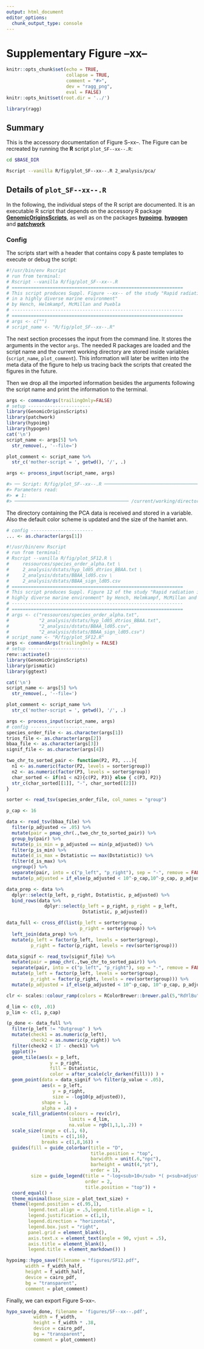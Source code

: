 ```yaml
---
output: html_document
editor_options:
  chunk_output_type: console
---
```

# Supplementary Figure --xx--

```r
knitr::opts_chunk$set(echo = TRUE,
                      collapse = TRUE,
                      comment = "#>",
                      dev = "ragg_png",
                      eval = FALSE)
knitr::opts_knit$set(root.dir = '../')

library(ragg)
```

## Summary

This is the accessory documentation of Figure S--xx--.
The Figure can be recreated by running the **R** script `plot_SF--xx--.R`:

```sh
cd $BASE_DIR

Rscript --vanilla R/fig/plot_SF--xx--.R 2_analysis/pca/

```

## Details of `plot_SF--xx--.R`

In the following, the individual steps of the R script are documented.
It is an executable R script that depends on the accessory R package [**GenomicOriginsScripts**](https://k-hench.github.io/GenomicOriginsScripts), as well as on the packages [**hypoimg**](https://k-hench.github.io/hypoimg), [**hypogen**](https://k-hench.github.io/hypogen) and [**patchwork**](https://patchwork.data-imaginist.com/)

### Config

The scripts start with a header that contains copy & paste templates to execute or debug the script:

```r
#!/usr/bin/env Rscript
# run from terminal:
# Rscript --vanilla R/fig/plot_SF--xx--.R
# ===============================================================
# This script produces Suppl. Figure --xx-- of the study "Rapid radiation
# in a highly diverse marine environment"
# by Hench, Helmkampf, McMillan and Puebla
# ---------------------------------------------------------------
# ===============================================================
# args <- c("")
# script_name <- "R/fig/plot_SF--xx--.R"
```

The next section processes the input from the command line.
It stores the arguments in the vector `args`.
The needed R packages are loaded and the script name and the current working directory are stored inside variables (`script_name`, `plot_comment`).
This information will later be written into the meta data of the figure to help us tracing back the scripts that created the figures in the future.

Then we drop all the imported information besides the arguments following the script name and print the information to the terminal.

```r
args <- commandArgs(trailingOnly=FALSE)
# setup -----------------------
library(GenomicOriginsScripts)
library(patchwork)
library(hypoimg)
library(hypogen)
cat('\n')
script_name <- args[5] %>%
  str_remove(., '--file=')

plot_comment <- script_name %>%
  str_c('mother-script = ', getwd(), '/', .)

args <- process_input(script_name, args)
```

```r
#> ── Script: R/fig/plot_SF--xx--.R ────────────────────────────────────────────
#> Parameters read:
#> ★ 1:
#> ────────────────────────────────────────── /current/working/directory ──
```

The directory containing the PCA data is received and stored in a variable.
Also the default color scheme is updated and the size of the hamlet ann.

```r
# config -----------------------
... <- as.character(args[1])
```


```r
#!/usr/bin/env Rscript
# run from terminal:
# Rscript --vanilla R/fig/plot_SF12.R \
#     ressources/species_order_alpha.txt \
#     2_analysis/dstats/hyp_ld05_dtrios_BBAA.txt \
#     2_analysis/dstats/BBAA_ld05.csv \
#     2_analysis/dstats/BBAA_sign_ld05.csv
# ===============================================================
# This script produces Suppl. Figure 12 of the study "Rapid radiation in a
# highly diverse marine environment" by Hench, Helmkampf, McMillan and Puebla
# ---------------------------------------------------------------
# ===============================================================
# args <- c("ressources/species_order_alpha.txt",
#           "2_analysis/dstats/hyp_ld05_dtrios_BBAA.txt",
#           "2_analysis/dstats/BBAA_ld05.csv",
#           "2_analysis/dstats/BBAA_sign_ld05.csv")
# script_name <- "R/fig/plot_SF12.R"
args <- commandArgs(trailingOnly = FALSE)
# setup -----------------------
renv::activate()
library(GenomicOriginsScripts)
library(prismatic)
library(ggtext)

cat('\n')
script_name <- args[5] %>%
  str_remove(., '--file=')

plot_comment <- script_name %>%
  str_c('mother-script = ', getwd(), '/', .)

args <- process_input(script_name, args)
# config -----------------------
species_order_file <- as.character(args[1])
trios_file <- as.character(args[2])
bbaa_file <- as.character(args[3])
signif_file <- as.character(args[4])

two_chr_to_sorted_pair <- function(P2, P3, ...){
  n1 <- as.numeric(factor(P2, levels = sorter$group))
  n2 <- as.numeric(factor(P3, levels = sorter$group))
  char_sorted <- if(n1 < n2){c(P2, P3)} else { c(P3, P2)}
  str_c(char_sorted[[1]], "-", char_sorted[[2]])
}

sorter <- read_tsv(species_order_file, col_names = "group")

p_cap <- 16

data <- read_tsv(bbaa_file) %>%
  filter(p_adjusted <= .05) %>%
  mutate(pair = pmap_chr(.,two_chr_to_sorted_pair)) %>%
  group_by(pair) %>%
  mutate(p_is_min = p_adjusted == min(p_adjusted)) %>%
  filter(p_is_min) %>%
  mutate(d_is_max = Dstatistic == max(Dstatistic)) %>%
  filter(d_is_max) %>%
  ungroup() %>%
  separate(pair, into = c("p_left", "p_right"), sep = "-", remove = FALSE) %>%
  mutate(p_adjusted = if_else(p_adjusted < 10^-p_cap,10^-p_cap, p_adjusted ))

data_prep <- data %>%
  dplyr::select(p_left, p_right, Dstatistic, p_adjusted) %>%
  bind_rows(data %>%
              dplyr::select(p_left = p_right, p_right = p_left,
                            Dstatistic, p_adjusted))

data_full <- cross_df(list(p_left = sorter$group ,
                           p_right = sorter$group)) %>%
  left_join(data_prep) %>%
  mutate(p_left = factor(p_left, levels = sorter$group),
         p_right = factor(p_right, levels = rev(sorter$group)))

data_signif <- read_tsv(signif_file) %>%
  mutate(pair = pmap_chr(.,two_chr_to_sorted_pair)) %>%
  separate(pair, into = c("p_left", "p_right"), sep = "-", remove = FALSE) %>%
  mutate(p_left = factor(p_left, levels = sorter$group),
         p_right = factor(p_right, levels = rev(sorter$group))) %>%
  mutate(p_adjusted = if_else(p_adjusted < 10^-p_cap, 10^-p_cap, p_adjusted) )

clr <- scales::colour_ramp(colors = RColorBrewer::brewer.pal(5,"RdYlBu")[c(1,2,4,5)])((1:7)/7) %>% clr_saturate(.1)

d_lim <- c(0, .01)
p_lim <- c(1, p_cap)

(p_done <- data_full %>%
  filter(p_left != "Outgroup" ) %>%
  mutate(check1 = as.numeric(p_left),
         check2 = as.numeric(p_right)) %>%
  filter(check2 < 17 - check1) %>%
  ggplot()+
  geom_tile(aes(x = p_left,
                y = p_right,
                fill = Dstatistic,
                color = after_scale(clr_darken(fill))) ) +
  geom_point(data = data_signif %>% filter(p_value < .05),
             aes(x = p_left,
                 y = p_right,
                 size = -log10(p_adjusted)),
             shape = 1,
             alpha = .4) +
  scale_fill_gradientn(colours = rev(clr),
                       limits = d_lim,
                       na.value = rgb(1,1,1,.2)) +
  scale_size(range = c(.1, 6),
             limits = c(1,16),
             breaks = c(1,8,16)) +
  guides(fill = guide_colorbar(title = "D",
                               title.position = "top",
                               barwidth = unit(.6,"npc"),
                               barheight = unit(4,"pt"),
                               order = 1),
         size = guide_legend(title = "-log<sub>10</sub> *( p<sub>adjusted</sub> )*",
                             order = 2,
                             title.position = "top")) +
  coord_equal() +
  theme_minimal(base_size = plot_text_size) +
  theme(legend.position = c(.95,1),
        legend.text.align = .5,legend.title.align = 1,
        legend.justification = c(1,1),
        legend.direction = "horizontal",
        legend.box.just = "right",
        panel.grid = element_blank(),
        axis.text.x = element_text(angle = 90, vjust = .5),
        axis.title = element_blank(),
        legend.title = element_markdown()) )

hypoimg::hypo_save(filename = "figures/SF12.pdf",
       width = f_width_half,
       height = f_width_half,
       device = cairo_pdf,
       bg = "transparent",
       comment = plot_comment)
```

Finally, we can export Figure S--xx--.

```r
hypo_save(p_done, filename = 'figures/SF--xx--.pdf',
          width = f_width,
          height = f_width * .38,
          device = cairo_pdf,
          bg = "transparent",
          comment = plot_comment)
```
